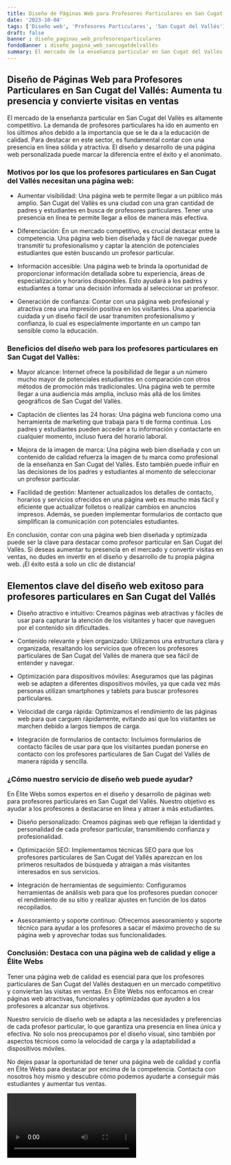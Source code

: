 ```yaml
---
title: Diseño de Páginas Web para Profesores Particulares en San Cugat del Vallés
date: '2023-10-04'
tags: ['Diseño web', 'Profesores Particulares', 'San Cugat del Vallés']
draft: false
banner : diseño_paginas_web_profesoresparticulares
fondoBanner : diseño_pagina_web_sancugatdelvallés
summary: El mercado de la enseñanza particular en San Cugat del Vallès es altamente competitivo. La demanda de profesores particulares ha ido en aumento en los últimos años debido a la importancia que se le da a la educación de calidad. Para destacar en este sector, es fundamental contar con una presencia en línea sólida y atractiva. El diseño y desarrollo de una página web personalizada puede marcar la diferencia entre el éxito y el anonimato.
---
```


## Diseño de Páginas Web para Profesores Particulares en San Cugat del Vallés: Aumenta tu presencia y convierte visitas en ventas

El mercado de la enseñanza particular en San Cugat del Vallès es altamente competitivo. La demanda de profesores particulares ha ido en aumento en los últimos años debido a la importancia que se le da a la educación de calidad. Para destacar en este sector, es fundamental contar con una presencia en línea sólida y atractiva. El diseño y desarrollo de una página web personalizada puede marcar la diferencia entre el éxito y el anonimato.

### Motivos por los que los profesores particulares en San Cugat del Vallés necesitan una página web:

- Aumentar visibilidad: Una página web te permite llegar a un público más amplio. San Cugat del Vallès es una ciudad con una gran cantidad de padres y estudiantes en busca de profesores particulares. Tener una presencia en línea te permite llegar a ellos de manera más efectiva.

- Diferenciación: En un mercado competitivo, es crucial destacar entre la competencia. Una página web bien diseñada y fácil de navegar puede transmitir tu profesionalismo y captar la atención de potenciales estudiantes que estén buscando un profesor particular.

- Información accesible: Una página web te brinda la oportunidad de proporcionar información detallada sobre tu experiencia, áreas de especialización y horarios disponibles. Esto ayudará a los padres y estudiantes a tomar una decisión informada al seleccionar un profesor.

- Generación de confianza: Contar con una página web profesional y atractiva crea una impresión positiva en los visitantes. Una apariencia cuidada y un diseño fácil de usar transmiten profesionalismo y confianza, lo cual es especialmente importante en un campo tan sensible como la educación.

### Beneficios del diseño web para los profesores particulares en San Cugat del Vallès:

- Mayor alcance: Internet ofrece la posibilidad de llegar a un número mucho mayor de potenciales estudiantes en comparación con otros métodos de promoción más tradicionales. Una página web te permite llegar a una audiencia más amplia, incluso más allá de los límites geográficos de San Cugat del Vallès.

- Captación de clientes las 24 horas: Una página web funciona como una herramienta de marketing que trabaja para ti de forma continua. Los padres y estudiantes pueden acceder a tu información y contactarte en cualquier momento, incluso fuera del horario laboral.

- Mejora de la imagen de marca: Una página web bien diseñada y con un contenido de calidad refuerza la imagen de tu marca como profesional de la enseñanza en San Cugat del Vallès. Esto también puede influir en las decisiones de los padres y estudiantes al momento de seleccionar un profesor particular.

- Facilidad de gestión: Mantener actualizados los detalles de contacto, horarios y servicios ofrecidos en una página web es mucho más fácil y eficiente que actualizar folletos o realizar cambios en anuncios impresos. Además, se pueden implementar formularios de contacto que simplifican la comunicación con potenciales estudiantes.

En conclusión, contar con una página web bien diseñada y optimizada puede ser la clave para destacar como profesor particular en San Cugat del Vallès. Si deseas aumentar tu presencia en el mercado y convertir visitas en ventas, no dudes en invertir en el diseño y desarrollo de tu propia página web. ¡El éxito está a solo un clic de distancia!

<GifSeo />

<Cta />

## Elementos clave del diseño web exitoso para profesores particulares en San Cugat del Vallés

- Diseño atractivo e intuitivo: Creamos páginas web atractivas y fáciles de usar para capturar la atención de los visitantes y hacer que naveguen por el contenido sin dificultades.

- Contenido relevante y bien organizado: Utilizamos una estructura clara y organizada, resaltando los servicios que ofrecen los profesores particulares de San Cugat del Vallés de manera que sea fácil de entender y navegar.

- Optimización para dispositivos móviles: Aseguramos que las páginas web se adapten a diferentes dispositivos móviles, ya que cada vez más personas utilizan smartphones y tablets para buscar profesores particulares.

- Velocidad de carga rápida: Optimizamos el rendimiento de las páginas web para que carguen rápidamente, evitando así que los visitantes se marchen debido a largos tiempos de carga.

- Integración de formularios de contacto: Incluimos formularios de contacto fáciles de usar para que los visitantes puedan ponerse en contacto con los profesores particulares de San Cugat del Vallés de manera rápida y sencilla.

### ¿Cómo nuestro servicio de diseño web puede ayudar?

En Élite Webs somos expertos en el diseño y desarrollo de páginas web para profesores particulares en San Cugat del Vallés. Nuestro objetivo es ayudar a los profesores a destacarse en línea y atraer a más estudiantes.

- Diseño personalizado: Creamos páginas web que reflejan la identidad y personalidad de cada profesor particular, transmitiendo confianza y profesionalidad.

- Optimización SEO: Implementamos técnicas SEO para que los profesores particulares de San Cugat del Vallés aparezcan en los primeros resultados de búsqueda y atraigan a más visitantes interesados en sus servicios.

- Integración de herramientas de seguimiento: Configuramos herramientas de análisis web para que los profesores puedan conocer el rendimiento de su sitio y realizar ajustes en función de los datos recopilados.

- Asesoramiento y soporte continuo: Ofrecemos asesoramiento y soporte técnico para ayudar a los profesores a sacar el máximo provecho de su página web y aprovechar todas sus funcionalidades.

### Conclusión: Destaca con una página web de calidad y elige a Élite Webs

Tener una página web de calidad es esencial para que los profesores particulares de San Cugat del Vallés destaquen en un mercado competitivo y conviertan las visitas en ventas. En Élite Webs nos enfocamos en crear páginas web atractivas, funcionales y optimizadas que ayuden a los profesores a alcanzar sus objetivos.

Nuestro servicio de diseño web se adapta a las necesidades y preferencias de cada profesor particular, lo que garantiza una presencia en línea única y efectiva. No solo nos preocupamos por el diseño visual, sino también por aspectos técnicos como la velocidad de carga y la adaptabilidad a dispositivos móviles.

No dejes pasar la oportunidad de tener una página web de calidad y confía en Élite Webs para destacar por encima de la competencia. Contacta con nosotros hoy mismo y descubre cómo podemos ayudarte a conseguir más estudiantes y aumentar tus ventas.

<Video />

<CtaBot job='Profesores Particulares' city='San Cugat del Vallés'/>

<Gmaps query='San Cugat del Vallés+españa+maps' />